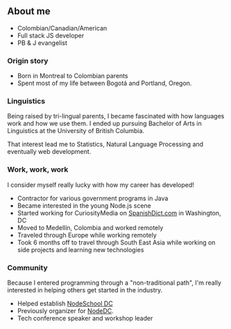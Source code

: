 ## About me

- Colombian/Canadian/American
- Full stack JS developer
- PB & J evangelist

### Origin story

- Born in Montreal to Colombian parents
- Spent most of my life between Bogotá and Portland, Oregon.

### Linguistics

Being raised by tri-lingual parents, I became fascinated with how languages work
and how we use them. I ended up pursuing Bachelor of Arts in Linguistics at the
University of British Columbia.

That interest lead me to Statistics, Natural Language Processing and eventually
web development.

### Work, work, work

I consider myself really lucky with how my career has developed!

- Contractor for various government programs in Java
- Became interested in the young Node.js scene
- Started working for CuriosityMedia on
  [SpanishDict.com](http://www.spanishdict.com/) in Washington, DC
- Moved to Medellín, Colombia and worked remotely
- Traveled through Europe while working remotely
- Took 6 months off to travel through South East Asia while working on side
  projects and learning new technologies

### Community

Because I entered programming through a "non-traditional path", I'm really
interested in helping others get started in the industry.

- Helped establish [NodeSchool DC](https://nodeschool.io/washingtondc/)
- Previously organizer for [NodeDC](https://www.meetup.com/node-dc/).
- Tech conference speaker and workshop leader
